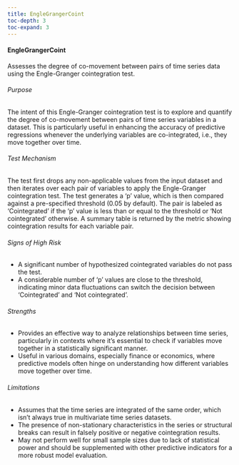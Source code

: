 ```yaml
---
title: EngleGrangerCoint
toc-depth: 3
toc-expand: 3
---
```






 
#### EngleGrangerCoint

Assesses the degree of co-movement between pairs of time series data using the Engle-Granger cointegration test.

###### Purpose

The intent of this Engle-Granger cointegration test is to explore and quantify the degree of co-movement between
pairs of time series variables in a dataset. This is particularly useful in enhancing the accuracy of predictive
regressions whenever the underlying variables are co-integrated, i.e., they move together over time.

###### Test Mechanism

The test first drops any non-applicable values from the input dataset and then iterates over each pair of variables
to apply the Engle-Granger cointegration test. The test generates a 'p' value, which is then compared against a
pre-specified threshold (0.05 by default). The pair is labeled as 'Cointegrated' if the 'p' value is less than or
equal to the threshold or 'Not cointegrated' otherwise. A summary table is returned by the metric showing
cointegration results for each variable pair.

###### Signs of High Risk

- A significant number of hypothesized cointegrated variables do not pass the test.
- A considerable number of 'p' values are close to the threshold, indicating minor data fluctuations can switch the
decision between 'Cointegrated' and 'Not cointegrated'.

###### Strengths

- Provides an effective way to analyze relationships between time series, particularly in contexts where it's
essential to check if variables move together in a statistically significant manner.
- Useful in various domains, especially finance or economics, where predictive models often hinge on understanding
how different variables move together over time.

###### Limitations

- Assumes that the time series are integrated of the same order, which isn't always true in multivariate time
series datasets.
- The presence of non-stationary characteristics in the series or structural breaks can result in falsely positive
or negative cointegration results.
- May not perform well for small sample sizes due to lack of statistical power and should be supplemented with
other predictive indicators for a more robust model evaluation.




 